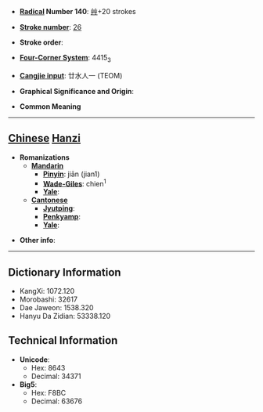 * '''[[Wiktionary:Chinese radical index| Radical]] Number 140''': [[Wiktionary:Chinese radical index 艸|艸]]+20 strokes

* '''[[Wiktionary:Chinese total strokes index|Stroke number]]''': [[Wiktionary:Chinese total strokes index 26|26]]

* '''Stroke order''': 

* '''[[Wiktionary:Chinese four corner index|Four-Corner System]]''': 4415<sub>3</sub>

* '''[[Wiktionary:Chinese Cangjie index|Cangjie input]]''': 廿水人一 (TEOM)

* '''Graphical Significance and Origin''': 

* '''Common Meaning'''

----

== [[Chinese]] [[Hanzi]] ==

* '''Romanizations'''
** '''[[Mandarin]]'''
*** '''[[Pinyin]]''': jiān (jian1)
*** '''[[Wade-Giles]]''': chien<sup>1</sup>
*** '''[[Yale]]''': 
** '''[[Cantonese]]'''
*** '''[[Jyutping]]''':
*** '''[[Penkyamp]]''': 
*** '''[[Yale]]''': 

* '''Other info''': 

----

== Dictionary Information ==

* KangXi: 1072.120
* Morobashi: 32617
* Dae Jaweon: 1538.320
* Hanyu Da Zidian: 53338.120

== Technical Information ==

* '''Unicode''':
** Hex: 8643
** Decimal: 34371
* '''Big5''':
** Hex: F8BC
** Decimal: 63676